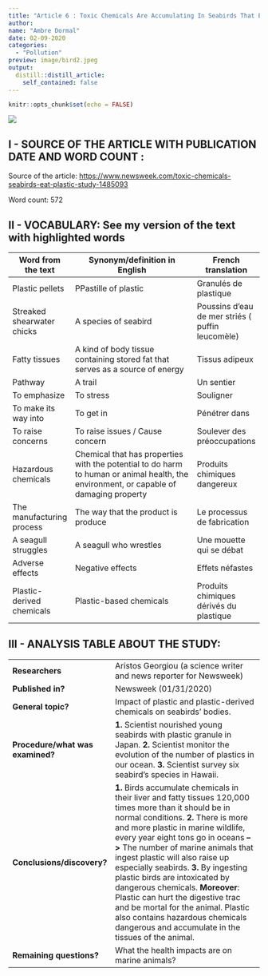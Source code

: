 ```yaml
---
title: "Article 6 : Toxic Chemicals Are Accumulating In Seabirds That Eat Plastic, Study Finds"
author:
name: "Ambre Dormal"
date: 02-09-2020
categories:
  - "Pollution"
preview: image/bird2.jpeg
output:
  distill::distill_article:
    self_contained: false
---
```


```r
knitr::opts_chunk$set(echo = FALSE)
```

![](image/bird.jpeg)

## I - SOURCE OF THE ARTICLE WITH PUBLICATION DATE AND WORD COUNT : 



Source of the article: <https://www.newsweek.com/toxic-chemicals-seabirds-eat-plastic-study-1485093>



Word count: 572



## II - VOCABULARY: See my version of the text with highlighted words 

| Word from the text         | Synonym/definition in English                                                                                                          | French translation                               |
| -------------------------- | -------------------------------------------------------------------------------------------------------------------------------------- | ------------------------------------------------ |
| Plastic pellets            | PPastille of plastic                                                                                                                    | Granulés de plastique                           |
| Streaked shearwater chicks | A species of seabird                                                                                                                   | Poussins d'eau de mer striés ( puffin leucomèle) |
| Fatty tissues              | A kind of body tissue containing stored fat that serves as a source of energy                                                          | Tissus adipeux                                   |
| Pathway                    | A trail                                                                                                                                | Un sentier                                       |
| To emphasize               | To stress                                                                                                                              | Souligner                                        |
| To make its way into       | To get in                                                                                                                              | Pénétrer dans                                    |
| To raise concerns          | To raise issues / Cause concern                                                                                                        | Soulever des préoccupations                      |
| Hazardous chemicals        | Chemical that has properties with the potential to do harm to human or animal health, the environment, or capable of damaging property | Produits chimiques dangereux                     |
| The manufacturing process  | The way that the product is produce                                                                                                    | Le processus de fabrication                      |
| A seagull struggles        | A seagull who wrestles                                                                                                                 | Une mouette qui se débat                         |
| Adverse effects            | Negative effects                                                                                                                       | Effets néfastes                                  |
| Plastic-derived chemicals  | Plastic-based chemicals                                                                                                                | Produits chimiques dérivés du plastique          |

## III - ANALYSIS TABLE ABOUT THE STUDY:

|                              |                                                                     |
| ---------------------------- | ------------------------------------------------------------------- |
| __Researchers__                  |   Aristos Georgiou (a science writer and news reporter for Newsweek)  |
| __Published in?__                |  Newsweek (01/31/2020)       |
| __General topic?__               |  Impact of plastic and plastic-derived chemicals on seabirds’ bodies.                        |
| __Procedure/what was examined?__ | __1.__ Scientist nourished young seabirds with plastic granule in Japan. __2.__ Scientist monitor the evolution of the number of plastics in our ocean. __3.__ Scientist survey six seabird’s species in Hawaii.
 | __Conclusions/discovery?__       |  __1.__ Birds accumulate chemicals in their liver and fatty tissues 120,000 times more than it should be in normal conditions. __2.__ There is more and more plastic in marine wildlife, every year eight tons go in oceans __-->__ The number of marine animals that ingest plastic will also raise up especially seabirds. __3.__ By ingesting plastic birds are intoxicated by dangerous chemicals. __Moreover__: Plastic can hurt the digestive trac and be mortal for the animal. Plastic also contains hazardous chemicals dangerous and accumulate in the tissues of the animal.|
| __Remaining questions?__         |What the health impacts are on marine animals?|

